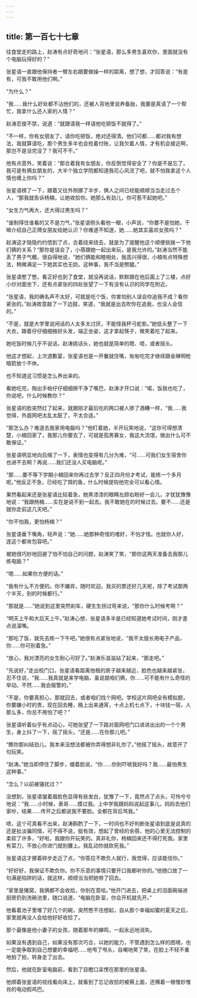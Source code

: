 ```yaml
---
---
---
```

title: 第一百七十七章
---




往食堂走的路上，赵涛有点好奇地问：“张星语，那么多男生喜欢你，里面就没有个电脑玩得好的？”

张星语一直跟他保持者一臂左右跟要做操一样的距离，想了想，才回答说：“有是有，可我不敢用他们啊。”

“为什么？”

“我……我什么好处都不沾他们的，还被人背地里说养备胎，我要是真请了一个帮忙，我拿什么还人家的人情？”

赵涛忍俊不禁，说道：“就跟请我一样请他吃顿饭不就得了。”

“不一样，你有女朋友了，请你吃顿饭，绝对还得清。他们可都……都对我有想法，我就算请吃，那个男生多半也会抢着付账，让我欠着人情，才有机会接近啊，那岂不是没完没了？我可不干。”

他有点意外，笑着说：“那合着我有女朋友，你反倒觉得安全了？你是不是忘了，我可是有俩女朋友的，大半个独立学院都知道我花心风流了吧，就不怕我拿这个人情也缠上你吗？”

张星语楞了一下，跟着又往外侧挪了半步，俩人之间已经能顺顺当当走过去个人，“那我就告诉杨楠，让她收拾你。她那么有劲儿，你可惹不起她吧。”

“女生力气再大，还大得过男生吗？”

“谁制得住谁看的又不是力气，”张星语侧头看他一眼，小声说，“你要不是怕她，干嘛介绍自己正牌女朋友给她认识？你难道不知道，她……她其实喜欢女孩吗？”

赵涛这才隐隐约约悟到了点，合着绕来绕去，就是为了提醒他这个顺便挑拨一下他们俩的关系？“那你是误会了，小蓓跟她一起出来玩，是我允许的。”赵涛当然不能丢了男子气概，很自得地说，“她们俩能和睦相处，我高兴得很，小楠有点特殊想法，稍微满足一下她其实也无妨。这种事，我不当是劈腿。”

张星语憋了憋，看正好也到了食堂，就没再说话，默默跟在他后面上了三楼，点好小炒对面坐下，还有点紧张的四处张望了一下有没有认识的同学在附近。

“张星语，我的确名声不太好，可就是吃个饭，你害怕别人误会你追我不成？看你紧张的。”赵涛故意敲了一下边鼓，笑道，“我就是出去吹你在追我，也没人会信的。”

“不是，就是大学里说闲话的人太多太讨厌，不能怪我杯弓蛇影。”她低头整了一下大衣，跟着仔仔细细掖好头发，端正坐姿，这才拿起筷子，微笑着吃了起来。

她吃饭时候几乎不说话，赵涛挑话头，她也就是简单的嗯、唔，或者摇头。

他这才想起，上次道歉宴，张星语也是一开餐就住嘴，匆匆吃完才继续跟金琳明枪暗箭放个不休。

也不知道这习惯是怎么养出来的。

看她吃完，掏出手帕仔仔细细擦干净了嘴巴，赵涛才开口说：“喏，饭我也吃了，你说吧，什么时候教你？”

张星语的脸突然红了起来，就跟刚才最后吃的两口被人掺了酒糟一样，“我……我觉得，外面网吧太乱太脏了，不太合适。”

“那怎么办？难道去我家用电脑吗？”他盯着她，半开玩笑地说，“这你可得想清楚，小楠回家了，我那儿你要去了，可就是孤男寡女，我这大流氓，做出什么可不敢保证。”

张星语明显地向后缩了一下，表情也变得有几分为难，“可……可我们女生宿舍你也进不去啊？再说……我们还没人买电脑呢。”

“那……要不等下学期小楠回来你再过去学？反正四月份才考试，能练一个多月呢。”他反正不急，已经吃了饵的鱼，什么时候提钩他完全可以看心情。

果然看起来还是张星语比较着急，她黑漆漆的眼睛左顾右盼好一会儿，才犹犹豫豫地说：“我跟杨楠……实在是说不到一起去。我不敢她在的时候过去。要不……还是就你走前这几天吧。”

“你不怕我，更怕杨楠？”

张星语垂下嘴角，轻声说：“她……她那种奇怪的嗜好，不怕才怪。也就你人好，连这个都肯包容吧。”

被她很巧妙地回避了怕不怕自己的问题，赵涛笑了笑，“那你这两天准备去我那儿练电脑？”

“嗯……如果你方便的话。”

“我有什么不方便的。你不嫌弃，随时欢迎。我买的票还好几天呢，除了考试那两个半天，别的时候都行。”

“那就是……”她说到这里突然刹车，硬生生拐过弯来说，“那你什么时候考啊？”

“明天上午和大后天上午。”赵涛心想，张星语多半是已经知道她考试时间，刚才差点说溜嘴。

“那吃了饭，就先去练一下午吧。”她很有点紧张地说，“我不太擅长用电子产品，你……你可别着急。”

“放心，我对漂亮的女生耐心可好了。”赵涛乐滋滋站了起来，“那走吧。”

“先说好，”走出校门口，张星语看距离他租的房子越来越近，脸色也越来越紧张，忍不住说，“我……我真就是来学电脑，虽说就咱们俩，你……可不能有什么奇怪的举动。不然……我会报警的。”

“不是，你要真担心，那就回去，或者咱们找个网吧。学校这片网吧全有模拟题，你要嫌小时的贵，现在回去睡，晚上出来通宵，十点上机七点下，十块钱一宿，人那么多，你总不用怕了吧？”

张星语听着似乎有点动心，可她张望了一下路对面网吧门口进进出出的一个个男生，身上抖了一下，摇了摇头，“还是……在你那儿吧。”

“瞧你那纠结劲儿，我本来没想法都被你弄得想非礼你了。”他摇了摇头，故意开了句玩笑。

“赵涛。”她当即停住了脚步，绷着脸说，“你……你别吓唬我好吗？我……最怕男生这种事。”

“怎么？以前被骚扰过？”

没想到，张星语皱着眉脸色显得有些发白，犹豫了一下，竟然点了点头，可怜兮兮地说：“我……小时候，表哥……摸过我。上中学我跟妈妈说起这事儿，妈妈去他们家吵，结果……传开之后都说我不要脸。全都在背后骂我。”

啧，这个可真看不出来，赵涛斟酌了一下，一时间也不好判断张星语到底是说真的还是扯淡骗同情，可不得不说，挺有效，想起了曾经的余蓓，他的心里无法控制的柔软了许多，“好啦，我跟你开玩笑的。真非礼你，杨楠回来还不得打死我。家里有菜刀，不放心你进门就别腰上。我乱动你就砍死我。”

张星语这才挪着碎步走近了点，“你答应不欺负人就行，我觉得，应该能信你。”

“好好好，我保证不欺负你。你不乐意的事情只要开口我都听你的。”他随口放了一句满是陷阱的话，就这样，顺顺当当把她带了回去。

“家里是猪窝，我俩都不会收拾，你别在意哈。”他开门进去，把桌上的泡面碗端进厨房扔到洗碗池里，随口说道，“电脑在卧室，你会开机就先开。”

他看着池子里堆了好几个的碗，突然憋不住想起，自从那个幸福如蜜的夏天之后，家里就再没人会给他好好收拾了。

那个最像是他小妻子的女孩，随着那年的蝉鸣，一起永远地消失。

如果没有遇到自己，如果没有那次巧合，以她的能力，不管遇到怎么样的困境，也一定能争取到自己想要的幸福吧……他甩了甩头，自嘲地笑了笑，在脸上不轻不重地拍了拍，转身走了出去。

然后，他就在卧室电脑前，看到了目瞪口呆愣在那里的张星语。

他顺着张星语的视线看向床上，就看到了忘记收拾的被褥上面，还横着一根惟妙惟肖的电动假鸡巴。